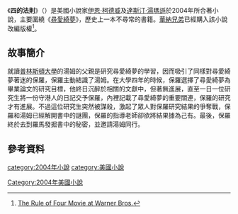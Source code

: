 {{Refimprove|time=2020-06-08T08:11:46+00:00}}
{{infobox Book | <!-- See Wikipedia:WikiProject_Novels or Wikipedia:WikiProject_Books -->
| name             = 四的法則
| title_orig       = ''The Rule of Four''
| translator       =
| image            = The Rule of Four.jpg
| image_caption    = 第一版封面
| author           = [[伊恩·柯德威|伊恩·柯德威]]、[[達斯汀·湯瑪遜|達斯汀·湯瑪遜]]
| cover_artist     = 
| country          = {{flagicon|USA}}[[美國|美國]]
| language         = {{flagicon|USA}}[[英文|英文]]
| genre            = [[解謎小說|解謎小說]]
| publisher        = {{flagicon|USA}}The Dial Press
| release_date     = {{flagicon|USA}}2004年
| media_type       = 平裝
| pages            =
| isbn             = 
}}
《'''四的法則'''》（{{lang-en|'''''The Rule of Four'''''}}）是美國小說家[[伊恩·柯德威|伊恩·柯德威]]及[[達斯汀·湯瑪遜|達斯汀·湯瑪遜]]於2004年所合著小說，主要圍繞《[[尋愛綺夢|尋愛綺夢]]》，歷史上一本不尋常的書籍。[[華納兄弟|華納兄弟]]已經購入該小說改編版權<ref>[http://www.empiremovies.com/2004/06/06/the-rule-of-four-movie-at-warner-bros/ The Rule of Four Movie at Warner Bros.]{{Dead link|date=2018年10月 |bot=InternetArchiveBot |fix-attempted=yes }}</ref>。

==故事簡介==
就讀[[普林斯頓大學|普林斯頓大學]]的湯姆的父親是研究尋愛綺夢的學習，因而吸引了同樣對尋愛綺夢著迷的保羅，保羅主動結識了湯姆。在大學四年的時候，保羅選擇了尋愛綺夢為畢業論文的研究目標，他終日沉醉於相關的文獻中，但著無進展，直至一日一位研究生將一份守港人的日記交予保羅，內裡記載了尋愛綺夢的重要關連，保羅的研究才有進展。不過這位研究生突然被謀殺，激起了眾人對保羅研究結果的爭奪戰，保羅和湯姆已經解開書中的謎團，保羅的指導老師卻欲將結果據為己有。最後，保羅終於去到羅馬發掘書中的秘密，並邀請湯姆同行。
==參考資料==
{{reflist}}

[[category:2004年小說|category:2004年小說]]
[[category:美國小說|category:美國小說]]
[[Category:2004年美國小說|Category:2004年美國小說]]